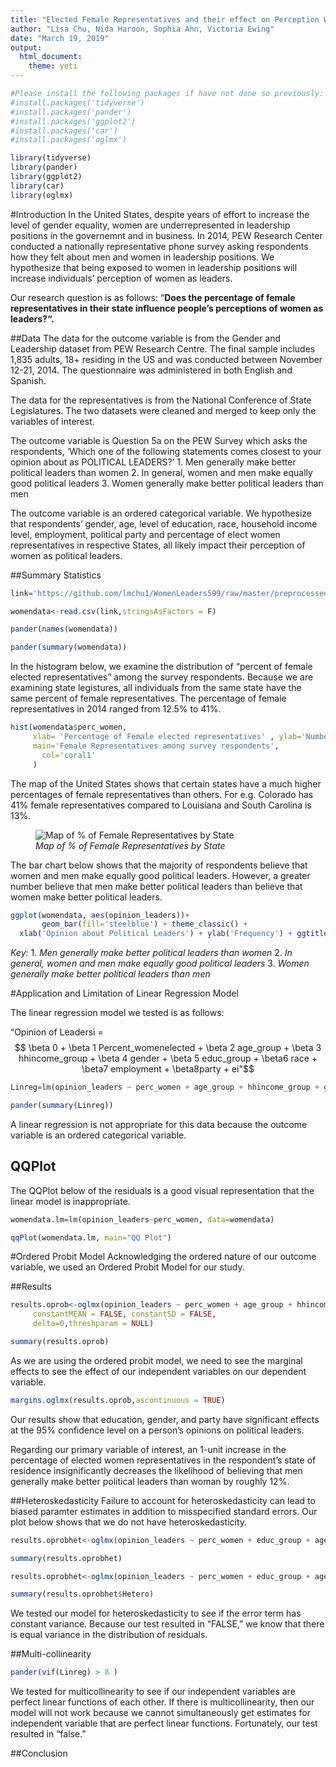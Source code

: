 ```yaml
---
title: "Elected Female Representatives and their effect on Perception Women Leaders"
author: "Lisa Chu, Nida Haroon, Sophia Ahn, Victoria Ewing"
date: "March 19, 2019"
output:
  html_document:
    theme: yeti
---
```


```r
#Please install the following packages if have not done so previously:
#install.packages('tidyverse')
#install.packages('pander')
#install.packages('ggplot2')
#install.packages('car')
#install.packages('oglmx')

library(tidyverse)
library(pander)
library(ggplot2)
library(car)
library(oglmx)
```

 
#Introduction 
In the United States, despite years of effort to increase the level of gender equality, women are underrepresented in leadership positions in the governemnt and in business. In 2014, PEW Research Center conducted a nationally representative phone survey asking respondents how they felt about men and women in leadership positions. We hypothesize that being exposed to women in leadership positions will increase individuals' perception of women as leaders. 
 
Our research question is as follows: "**Does the percentage of female representatives in their state influence people's perceptions of women as leaders?".**


##Data
The data for the outcome variable is from the Gender and Leadership dataset from PEW Research Centre. The final sample includes 1,835 adults, 18+ residing in the US and was conducted between November 12-21, 2014. The questionnaire was administered in both English and Spanish.

The data for the representatives is from the National Conference of State Legislatures. The two datasets were cleaned and merged to keep only the variables of interest. 

The outcome variable is Question 5a on the PEW Survey which asks the respondents, 'Which one of the following statements comes closest to your opinion about as POLITICAL LEADERS?' 
1. Men generally make better political leaders than women 
2. In general, women and men make equally good political leaders 
3. Women generally make better political leaders than men

The outcome variable is an ordered categorical variable. We hypothesize that respondents' gender, age, level of education, race, household income level, employment, political party and percentage of elect women representatives in respective States, all likely impact their perception of women as political leaders.

##Summary Statistics

```r
link='https://github.com/lmchu1/WomenLeaders599/raw/master/preprocessed_data.csv'

womendata<-read.csv(link,stringsAsFactors = F)

pander(names(womendata))

```


```r
pander(summary(womendata)) 

```


In the histogram below, we examine the distribution of "percent of female elected representatives" among the survey respondents. Because we are examining state legistures, all individuals from the same state have the same percent of female representatives. The percentage of female representatives in 2014 ranged from 12.5% to 41%.
```r
hist(womendata$perc_women,
     xlab= 'Percentage of Female elected representatives' , ylab='Number of Survey Respondents',
     main='Female Representatives among survey respondents',
       col='coral1'
     )

```



The map of the United States shows that certain states have a much higher percentages of female representatives than others. For e.g. Colorado has 41% female representatives compared to Louisiana and South Carolina is 13%.

![*Map of % of Female Representatives by State*](https://github.com/lmchu1/WomenLeaders599/blob/master/images/states_map.JPG?raw=true)


The bar chart below shows that the majority of respondents believe that women and men make equally good political leaders. However, a greater number believe that men make better political leaders than believe that women make better political leaders.


```r
ggplot(womendata, aes(opinion_leaders))+
       geom_bar(fill='steelblue') + theme_classic() +
  xlab('Opinion about Political Leaders') + ylab('Frequency') + ggtitle('Distribution of Opinions about Leaders')

```

*Key:* 
1. *Men generally make better political leaders than women *
2. *In general, women and men make equally good political leaders*
3. *Women generally make better political leaders than men*



#Application and Limitation of Linear Regression Model

The linear regression model we tested is as follows:

"Opinion of Leadersi =$$ \beta 0 + \beta 1 Percent_womenelected + \beta 2 age_group + \beta 3 hhincome_group + \beta 4 gender + \beta 5 educ_group + \beta6 race + \beta7 employment + \beta8party + ei"$$

```r
Linreg=lm(opinion_leaders ~ perc_women + age_group + hhincome_group + gender + educ_group + race + employment + party, data=womendata) 


```


```r

pander(summary(Linreg))


```

A linear regression is not appropriate for this data because the outcome variable is an ordered categorical variable. 

## QQPlot
The QQPlot below of the residuals is a good visual representation that the linear model is inappropriate.
```r
womendata.lm=lm(opinion_leaders~perc_women, data=womendata)

qqPlot(womendata.lm, main="QQ Plot")

```


#Ordered Probit Model
Acknowledging the ordered nature of our outcome variable, we used an Ordered Probit Model for our study. 

##Results

```r

results.oprob<-oglmx(opinion_leaders ~ perc_women + age_group + hhincome_group + gender + educ_group + race + employment + party, data=womendata, link="probit",
     constantMEAN = FALSE, constantSD = FALSE,                         
     delta=0,threshparam = NULL)

summary(results.oprob)
```

As we are using the ordered probit model, we need to see the marginal effects to see the effect of our independent variables on our dependent variable. 

```r
margins.oglmx(results.oprob,ascontinuous = TRUE)
```

Our results show that education, gender, and party have significant effects at the 95% confidence level on a person's opinions on political leaders. 

Regarding our primary variable of interest, an 1-unit increase in the percentage of elected women representatives in the respondent's state of residence insignificantly decreases the likelihood of believing that men generally make better political leaders than woman by roughly 12%.


##Heteroskedasticity
Failure to account for heteroskedasticity can lead to biased paramter estimates in addition to misspecified standard errors. Our plot below shows that we do not have heteroskedasticity.

```r
results.oprobhet<-oglmx(opinion_leaders ~ perc_women + educ_group + age_group + gender + hhincome_group + race + employment + party, data=womendata,constantMEAN= FALSE, constantSD= FALSE,threshparam=NULL)   

summary(results.oprobhet)
```

```r
results.oprobhet<-oglmx(opinion_leaders ~ perc_women + educ_group + age_group + gender + hhincome_group + race + employment + party, data=womendata,constantMEAN= FALSE, constantSD= FALSE,threshparam=NULL)   

summary(results.oprobhet$Hetero)
```

We tested our model for heteroskedasticity to see if the error term has constant variance. Because our test resulted in "FALSE," we know that there is equal variance in the distribution of residuals.

##Multi-collinearity
```r

pander(vif(Linreg) > 8 )

```
We tested for multicollinearity to see if our independent variables are perfect linear functions of each other. If there is multicollinearity, then our model will not work because we cannot simultaneously get estimates for independent variable that are perfect linear functions. Fortunately, our test resulted in "false."

##Conclusion


